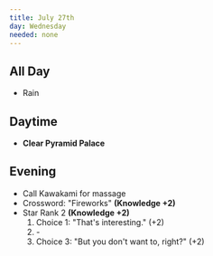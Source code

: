 ```yaml
---
title: July 27th
day: Wednesday
needed: none
---
```


## All Day
- Rain

## Daytime
- **Clear Pyramid Palace**

## Evening
- Call Kawakami for massage
- Crossword: "Fireworks" **(Knowledge +2)**
- Star Rank 2 **(Knowledge +2)**
    1. Choice 1: "That's interesting." (+2)
    1. \-
    1. Choice 3: "But you don't want to, right?" (+2)